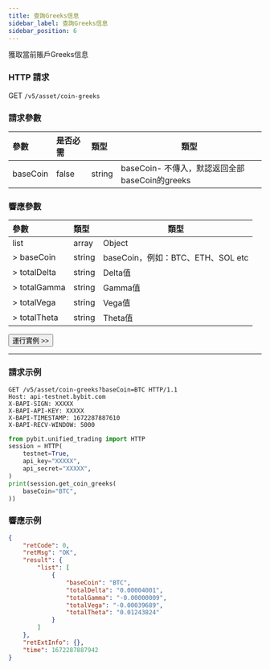 ```yaml
---
title: 查詢Greeks信息
sidebar_label: 查詢Greeks信息
sidebar_position: 6
---
```

獲取當前賬戶Greeks信息

### HTTP 請求
GET `/v5/asset/coin-greeks`

### 請求參數
| 參數 | 是否必需 | 類型 | 類型|
|:----- |:-------|:-----|------ |
|baseCoin |false |string |baseCoin- 不傳入，默認返回全部baseCoin的greeks|

### 響應參數
| 參數 | 類型 | 類型|
|:----- |:-----|----- |
|list |array |Object |
|> baseCoin |string |baseCoin，例如：BTC、ETH、SOL etc|
|> totalDelta |string |Delta值|
|> totalGamma |string |Gamma值|
|> totalVega |string |Vega值|
|> totalTheta |string |Theta值|

<a href="/api-explorer/v5/account/coin-greeks"><Button>運行實例 >></Button></a>

---

### 請求示例

<Tabs groupId="programming-languages">
<TabItem value="http" label="HTTP">

```http
GET /v5/asset/coin-greeks?baseCoin=BTC HTTP/1.1
Host: api-testnet.bybit.com
X-BAPI-SIGN: XXXXX
X-BAPI-API-KEY: XXXXX
X-BAPI-TIMESTAMP: 1672287887610
X-BAPI-RECV-WINDOW: 5000
```

</TabItem>
<TabItem value="python" label="Python">

```python
from pybit.unified_trading import HTTP
session = HTTP(
    testnet=True,
    api_key="XXXXX",
    api_secret="XXXXX",
)
print(session.get_coin_greeks(
    baseCoin="BTC",
))
```

</TabItem>
</Tabs>

### 響應示例

```json
{
    "retCode": 0,
    "retMsg": "OK",
    "result": {
        "list": [
            {
                "baseCoin": "BTC",
                "totalDelta": "0.00004001",
                "totalGamma": "-0.00000009",
                "totalVega": "-0.00039689",
                "totalTheta": "0.01243824"
            }
        ]
    },
    "retExtInfo": {},
    "time": 1672287887942
}
```
